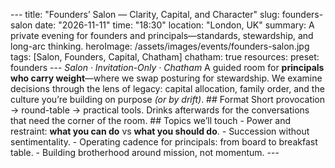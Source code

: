 --- title: "Founders’ Salon — Clarity, Capital, and Character" slug: founders-salon date: "2026-11-11" time: "18:30" location: "London, UK" summary: A private evening for founders and principals—standards, stewardship, and long-arc thinking. heroImage: /assets/images/events/founders-salon.jpg tags: [Salon, Founders, Capital, Chatham] chatham: true resources: preset: founders --- _Salon · Invitation-Only · Chatham_ A guided room for **principals who carry weight**—where we swap posturing for stewardship. We examine decisions through the lens of legacy: capital allocation, family order, and the culture you’re building on purpose *(or by drift)*. ## Format Short provocation → round-table → practical tools. Drinks afterwards for the conversations that need the corner of the room. ## Topics we’ll touch - Power and restraint: **what you can do** vs **what you should do**. - Succession without sentimentality. - Operating cadence for principals: from board to breakfast table. - Building brotherhood around mission, not momentum. ---

